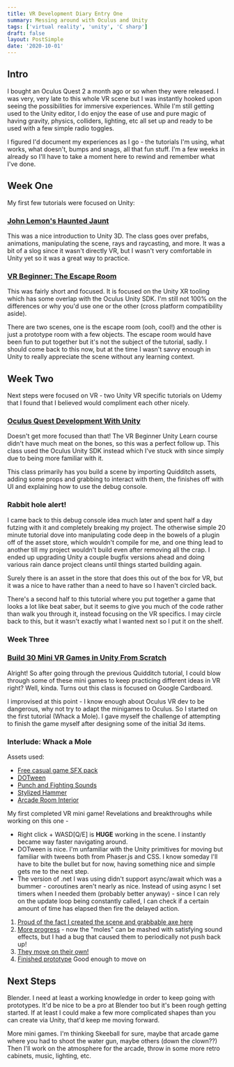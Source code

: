 ```yaml
---
title: VR Development Diary Entry One
summary: Messing around with Oculus and Unity
tags: ['virtual reality', 'unity', 'C sharp']
draft: false
layout: PostSimple
date: '2020-10-01'
---
```


## Intro

I bought an Oculus Quest 2 a month ago or so when they were released. I was very, very late to this whole VR scene but I was instantly hooked upon seeing the possibilities for immersive experiences. While I'm still getting used to the Unity editor, I do enjoy the ease of use and pure magic of having gravity, physics, colliders, lighting, etc all set up and ready to be used with a few simple radio toggles.

I figured I'd document my experiences as I go - the tutorials I'm using, what works, what doesn't, bumps and snags, all that fun stuff. I'm a few weeks in already so I'll have to take a moment here to rewind and remember what I've done.

## Week One

My first few tutorials were focused on Unity:

### [John Lemon's Haunted Jaunt](https://learn.unity.com/project/john-lemon-s-haunted-jaunt-3d-beginner)

This was a nice introduction to Unity 3D. The class goes over prefabs, animations, manipulating the scene, rays and raycasting, and more. It was a bit of a slog since it wasn't directly VR, but I wasn't very comfortable in Unity yet so it was a great way to practice.

### [VR Beginner: The Escape Room](https://learn.unity.com/project/vr-beginner-the-escape-room)

This was fairly short and focused. It is focused on the Unity XR tooling which has some overlap with the Oculus Unity SDK. I'm still not 100% on the differences or why you'd use one or the other (cross platform compatibility aside).

There are two scenes, one is the escape room (ooh, cool!) and the other is just a prototype room with a few objects. The escape room would have been fun to put together but it's not the subject of the tutorial, sadly. I should come back to this now, but at the time I wasn't savvy enough in Unity to really appreciate the scene without any learning context.

## Week Two

Next steps were focused on VR - two Unity VR specific tutorials on Udemy that I found that I believed would compliment each other nicely.

### [Oculus Quest Development With Unity](https://www.udemy.com/course/oculus-quest-development-with-unity/)

Doesn't get more focused than that! The VR Beginner Unity Learn course didn't have much meat on the bones, so this was a perfect follow up. This class used the Oculus Unity SDK instead which I've stuck with since simply due to being more familiar with it.

This class primarily has you build a scene by importing Quidditch assets, adding some props and grabbing to interact with them, the finishes off with UI and explaining how to use the debug console.

### Rabbit hole alert!

I came back to this debug console idea much later and spent half a day futzing with it and completely breaking my project. The otherwise simple 20 minute tutorial dove into manipulating code deep in the bowels of a plugin off of the asset store, which wouldn't compile for me, and one thing lead to another till my project wouldn't build even after removing all the crap. I ended up upgrading Unity a couple bugfix versions ahead and doing various rain dance project cleans until things started building again.

Surely there is an asset in the store that does this out of the box for VR, but it was a nice to have rather than a need to have so I haven't circled back.

There's a second half to this tutorial where you put together a game that looks a lot like beat saber, but it seems to give you much of the code rather than walk you through it, instead focusing on the VR specifics. I may circle back to this, but it wasn't exactly what I wanted next so I put it on the shelf.

### Week Three

### [Build 30 Mini VR Games in Unity From Scratch](https://www.udemy.com/course/build-30-mini-virtual-reality-games-in-unity-3d-from-scratch/learn/lecture/6230108#overview)

Alright! So after going through the previous Quidditch tutorial, I could blow through some of these mini games to keep practicing different ideas in VR right? Well, kinda. Turns out this class is focused on Google Cardboard.

I improvised at this point - I know enough about Oculus VR dev to be dangerous, why not try to adapt the minigames to Oculus. So I started on the first tutorial (Whack a Mole). I gave myself the challenge of attempting to finish the game myself after designing some of the initial 3d items.

### Interlude: Whack a Mole

Assets used:

* [Free casual game SFX pack](https://assetstore.unity.com/packages/audio/sound-fx/free-casual-game-sfx-pack-54116)
* [DOTween](https://assetstore.unity.com/packages/tools/animation/dotween-hotween-v2-27676)
* [Punch and Fighting Sounds](https://assetstore.unity.com/packages/audio/sound-fx/foley/punch-and-fighting-sounds-132898)
* [Stylized Hammer](https://assetstore.unity.com/packages/3d/props/tools/stylized-hammer-162874)
* [Arcade Room Interior](https://assetstore.unity.com/packages/3d/environments/arcade-room-interior-165950)

My first completed VR mini game! Revelations and breakthroughs while working on this one -

* Right click + WASD[Q/E] is __HUGE__ working in the scene. I instantly became way faster navigating around.
* DOTween is nice. I'm unfamiliar with the Unity primitives for moving but familiar with tweens both from Phaser.js and CSS. I know someday I'll have to bite the bullet but for now, having something nice and simple gets me to the next step.
* The version of .net I was using didn't support async/await which was a bummer - coroutines aren't nearly as nice. Instead of using async I set timers when I needed them (probably better anyway) - since I can rely on the update loop being constantly called, I can check if a certain amount of time has elapsed then fire the delayed action.

1. [Proud of the fact I created the scene and grabbable axe here](https://photos.app.goo.gl/WUmye8jKBc5a2pu2A)
2. [More progress](https://photos.app.goo.gl/ZZQ2jmXgKfdhG4uH6) - now the "moles" can be mashed with satisfying sound effects, but I had a bug that caused them to periodically not push back up!
3. [They move on their own!](https://photos.app.goo.gl/GtNnPioCpYspz91w8)
4. [Finished prototype](https://photos.app.goo.gl/kqgwvVH9xaxUP2Uk8) Good enough to move on

## Next Steps

Blender. I need at least a working knowledge in order to keep going with prototypes. It'd be nice to be a pro at Blender too but it's been rough getting started. If at least I could make a few more complicated shapes than you can create via Unity, that'd keep me moving forward.

More mini games. I'm thinking Skeeball for sure, maybe that arcade game where you had to shoot the water gun, maybe others (down the clown??) Then I'll work on the atmosphere for the arcade, throw in some more retro cabinets, music, lighting, etc.